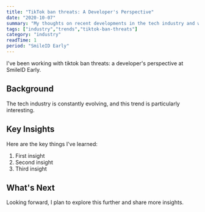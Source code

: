 ```yaml
---
title: "TikTok ban threats: A Developer's Perspective"
date: "2020-10-07"
summary: "My thoughts on recent developments in the tech industry and what they mean for developers."
tags: ["industry","trends","tiktok-ban-threats"]
category: "industry"
readTime: 1
period: "SmileID Early"
---
```


I've been working with tiktok ban threats: a developer's perspective at SmileID Early.

## Background

The tech industry is constantly evolving, and this trend is particularly interesting.

## Key Insights

Here are the key things I've learned:

1. First insight
2. Second insight
3. Third insight

## What's Next

Looking forward, I plan to explore this further and share more insights.

